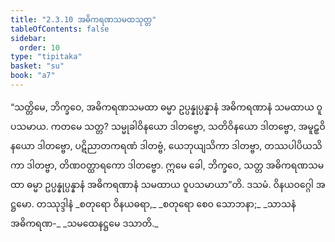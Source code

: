 ```yaml
---
title: "2.3.10 အဓိကရဏသမထသုတ္တ"
tableOfContents: false
sidebar:
  order: 10
type: "tipitaka"
basket: "su"
book: "a7"
---
```



<DynamicBreadcrumb />

<Division number="84" book="a7" e="ch" v="16" p="507">

<Paragraph number="627" book="a7">
“သတ္တိမေ, ဘိက္ခဝေ, အဓိကရဏသမထာ ဓမ္မာ ဥပ္ပန္နုပ္ပန္နာနံ အဓိကရဏာနံ သမထာယ ဝူပသမာယ. ကတမေ သတ္တ? သမ္မုခါဝိနယော ဒါတဗ္ဗော, သတိဝိနယော ဒါတဗ္ဗော, အမူဠှဝိနယော ဒါတဗ္ဗော, ပဋိညာတကရဏံ ဒါတဗ္ဗံ, ယေဘုယျသိကာ ဒါတဗ္ဗာ, တဿပါပိယသိကာ ဒါတဗ္ဗာ, တိဏဝတ္ထာရကော ဒါတဗ္ဗော. ဣမေ ခေါ, ဘိက္ခဝေ, သတ္တ အဓိကရဏသမထာ ဓမ္မာ ဥပ္ပန္နုပ္ပန္နာနံ အဓိကရဏာနံ သမထာယ ဝူပသမာယာ”တိ.

</Paragraph>
</Division>

<Paragraph number="628" type="center" book="a7">
ဒသမံ.



</Paragraph>

<Paragraph number="629" type="center" book="a7">
ဝိနယဝဂ္ဂေါ အဋ္ဌမော.



</Paragraph>

<Paragraph number="630" type="center" book="a7">
တဿုဒ္ဒါနံ


</Paragraph>

<Paragraph number="631" type="verses" book="a7">
_စတုရော ဝိနယဓရာ,_  
_စတုရော စေဝ သောဘနာ;_  
_သာသနံ အဓိကရဏ-_  
_သမထေနဋ္ဌမေ ဒသာတိ._
</Paragraph>